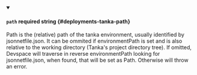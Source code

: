 
<details className="config-field" data-expandable="false" open>
<summary>

#### `path` <span className="config-field-required" data-required="false">required</span> <span className="config-field-type">string</span> <span className="config-field-default"></span> <span className="config-field-enum"></span> {#deployments-tanka-path}

Path is the (relative) path of the tanka environment, usually identified by jsonnetfile.json. It can be ommited if environmentPath is set and is also relative to the working directory (Tanka's project directory tree). If omitted, Devspace will traverse in reverse environmentPath looking for jsonnetfile.json, when found, that will be set as Path. Otherwise will throw an error.

</summary>



</details>
